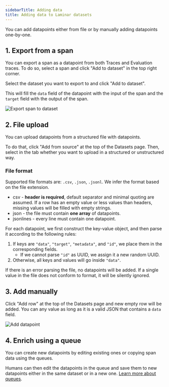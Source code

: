 ```yaml
---
sidebarTitle: Adding data
title: Adding data to Laminar datasets
---
```


You can add datapoints either from file or by manually adding datapoints one-by-one.

## 1. Export from a span

You can export a span as a datapoint from both Traces and Evaluation traces. To do so,
select a span and click "Add to dataset" in the top right corner.

Select the dataset you want to export to and click "Add to dataset".

This will fill the `data` field of the datapoint with the input of the span and
the `target` field with the output of the span.

<img src="/images/datasets/export-span.png" alt="Export span to dataset" />

## 2. File upload

You can upload datapoints from a structured file with datapoints.

To do that, click "Add from source" at the top of the Datasets page. Then, select in the tab whether you want to upload in a structured or unstructured way.

### File format

Supported file formats are: `.csv`, `.json`, `.jsonl`. We infer the format based on the file extension.

- csv - **header is required**, default separator and minimal quoting are assumed.
If a row has an empty value or less values than headers, missing values will be filled with empty strings.
- json - the file must contain **one array** of datapoints.
- jsonlines - every line must contain one datapoint.

For each datapoint, we first construct the key-value object, and then parse it according to the following rules:
1. If keys are `"data"`, `"target"`, `"metadata"`, and `"id"`, we place them in the corresponding fields.
     - If we cannot parse `"id"` as UUID, we assign it a new random UUID.
2. Otherwise, all keys and values will go inside `"data"`.

If there is an error parsing the file, no datapoints will be added.
If a single value in the file does not conform to format, it will be silently ignored.

## 3. Add manually

Click "Add row" at the top of the Datasets page and new empty row will be added.
You can any value as long as it is a valid JSON that contains a `data` field.

<img src="/images/datasets/manual-add-dp.png" alt="Add datapoint" />

## 4. Enrich using a queue

You can create new datapoints by editing existing ones or copying span data using the queues.

Humans can then edit the datapoints in the queue and save them to new datapoints either
in the same dataset or in a new one. [Learn more about queues](/queues/quickstart).

